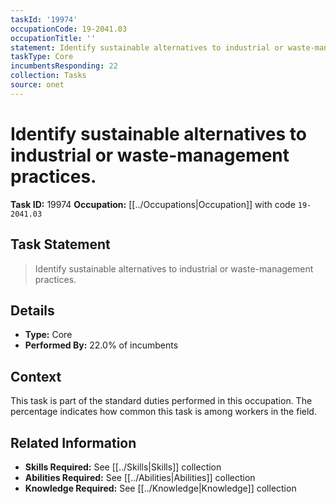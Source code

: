 ```yaml
---
taskId: '19974'
occupationCode: 19-2041.03
occupationTitle: ''
statement: Identify sustainable alternatives to industrial or waste-management practices.
taskType: Core
incumbentsResponding: 22
collection: Tasks
source: onet
---
```

# Identify sustainable alternatives to industrial or waste-management practices.

**Task ID:** 19974
**Occupation:** [[../Occupations|Occupation]] with code `19-2041.03`

## Task Statement

> Identify sustainable alternatives to industrial or waste-management practices.

## Details

- **Type:** Core
- **Performed By:** 22.0% of incumbents

## Context

This task is part of the standard duties performed in this occupation. The percentage indicates how common this task is among workers in the field.

## Related Information

- **Skills Required:** See [[../Skills|Skills]] collection
- **Abilities Required:** See [[../Abilities|Abilities]] collection
- **Knowledge Required:** See [[../Knowledge|Knowledge]] collection

